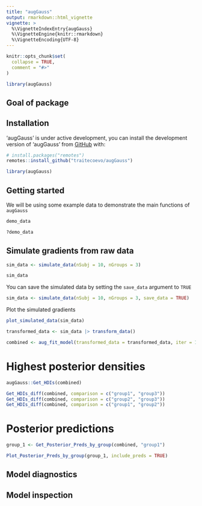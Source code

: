 ```yaml
---
title: "augGauss"
output: rmarkdown::html_vignette
vignette: >
  %\VignetteIndexEntry{augGauss}
  %\VignetteEngine{knitr::rmarkdown}
  %\VignetteEncoding{UTF-8}
---
```


```r
knitr::opts_chunk$set(
  collapse = TRUE,
  comment = "#>"
)

library(augGauss)
```

## Goal of package

## Installation

'augGauss' is under active development, you can install the development version of 'augGauss' from [GitHub](https://github.com/) with:

```r
# install.packages("remotes")
remotes::install_github("traitecoevo/augGauss")

library(augGauss)
```

## Getting started

We will be using some example data to demonstrate the main functions of `augGauss`
<!-- or can ditch if we will be simulating it -->

```r
demo_data

?demo_data
```

## Simulate gradients from raw data

```r
sim_data <- simulate_data(nSubj = 10, nGroups = 3)

sim_data
```

You can save the simulated data by setting the `save_data` argument to `TRUE`

```r
sim_data <- simulate_data(nSubj = 10, nGroups = 3, save_data = TRUE)
```

Plot the simulated gradients

<!-- Currently hard coded for 3 groups - possibly need to work on flexibility -->

```r
plot_simulated_data(sim_data)
```

```r
transformed_data <- sim_data |> transform_data()

combined <- aug_fit_model(transformed_data = transformed_data, iter = 100, chains = 2)
```

# Highest posterior densities

```r
augGauss::Get_HDIs(combined)

Get_HDIs_diff(combined, comparison = c("group1", "group3"))
Get_HDIs_diff(combined, comparison = c("group2", "group3"))
Get_HDIs_diff(combined, comparison = c("group1", "group2"))
```

# Posterior predictions

```r
group_1 <- Get_Posterior_Preds_by_group(combined, "group1")

Plot_Posterior_Preds_by_group(group_1, include_preds = TRUE)
```



## Model diagnostics

## Model inspection

<!-- What happens to HDI when nGroups > 3? -->
